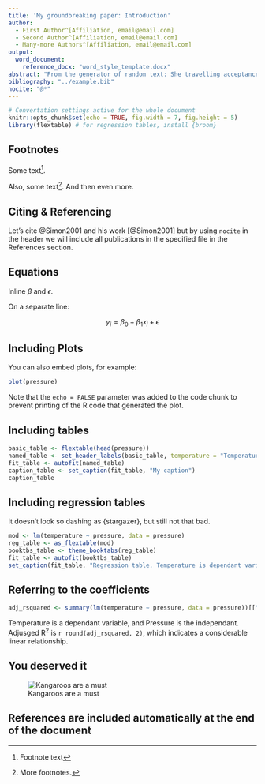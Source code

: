 ```yaml
---
title: 'My groundbreaking paper: Introduction'
author:
  - First Author^[Affiliation, email@email.com]
  - Second Author^[Affiliation, email@email.com]
  - Many-more Authors^[Affiliation, email@email.com]
output:
  word_document:
    reference_docx: "word_style_template.docx"
abstract: "From the generator of random text: She travelling acceptance men unpleasant her especially entreaties law. Law forth but end any arise chief arose. Old her say learn these large. Joy fond many ham high seen this. Few preferred continual sir led incommode neglected. Discovered too old insensible collecting unpleasant but invitation."
bibliography: "../example.bib"
nocite: "@*"
---
```


```r
# Convertation settings active for the whole document
knitr::opts_chunk$set(echo = TRUE, fig.width = 7, fig.height = 5)
library(flextable) # for regression tables, install {broom}
```

## Footnotes

Some text^[Footnote text].

Also, some text[^1]. And then even more.

[^1]:More footnotes.

## Citing & Referencing

Let's cite @Simon2001 and his work [@Simon2001] but by using `nocite` in the header we will include all publications in the specified file in the References section.


## Equations

Inline $\beta$ and $\epsilon$.

On a separate line:

$$y_{i} =\beta_{0} + \beta_{1} x_{i} + \epsilon$$

## Including Plots

You can also embed plots, for example:

```r
plot(pressure)
```

Note that the `echo = FALSE` parameter was added to the code chunk to prevent printing of the R code that generated the plot.

## Including tables

```r
basic_table <- flextable(head(pressure))
named_table <- set_header_labels(basic_table, temperature = "Temperature", pressure = "Pressure")
fit_table <- autofit(named_table)
caption_table <- set_caption(fit_table, "My caption")
caption_table
```

## Including regression tables

It doesn't look so dashing as {stargazer}, but still not that bad. 

```r
mod <- lm(temperature ~ pressure, data = pressure)
reg_table <- as_flextable(mod)
booktbs_table <- theme_booktabs(reg_table)
fit_table <- autofit(booktbs_table)
set_caption(fit_table, "Regression table, Temperature is dependant variable.")
```

## Referring to the coefficients

```r
adj_rsquared <- summary(lm(temperature ~ pressure, data = pressure))[["adj.r.squared"]]
```

Temperature is a dependant variable, and Pressure is the independant. Adjusged R^2^ is `r round(adj_rsquared, 2)`, which indicates a considerable linear relationship.

## You deserved it

![Kangaroos are a must](https://twistedsifter.files.wordpress.com/2013/04/portrait-of-one-chilled-out-kangaroo.jpg?w=800&h=577&zoom=2)

## References are included automatically at the end of the document

